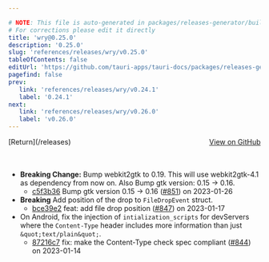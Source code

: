 ```yaml
---

# NOTE: This file is auto-generated in packages/releases-generator/build.ts
# For corrections please edit it directly
title: 'wry@0.25.0'
description: '0.25.0'
slug: 'references/releases/wry/v0.25.0'
tableOfContents: false
editUrl: 'https://github.com/tauri-apps/tauri-docs/packages/releases-generator/build.ts'
pagefind: false
prev:
   link: 'references/releases/wry/v0.24.1'
   label: '0.24.1'
next:
   link: 'references/releases/wry/v0.26.0'
   label: 'v0.26.0'
---
```


			

<ReleaseSidebar slug="references/releases/wry"  packageName="wry" />

<div style="margin-bottom:3rem; display: flex; justify-content: space-between; align-items: center"><span>[Return](/releases)</span><span><a href="https://github.com/tauri-apps/wry/releases/tag/wry-v0.25.0">View on GitHub</a></span></div>

- **Breaking Change:** Bump webkit2gtk to 0.19. This will use webkit2gtk-4.1 as dependency from now on. Also Bump gtk version: 0.15 -&gt; 0.16.
  - [c5f3b36](https://github.com/tauri-apps/wry/commit/c5f3b36b7ac4613971ddf56397932c44a9c74878) Bump gtk version 0.15 -&gt; 0.16 ([#851](https://github.com/tauri-apps/wry/pull/851)) on 2023-01-26
- **Breaking** Add position of the drop to `FileDropEvent` struct.
  - [bce39e2](https://github.com/tauri-apps/wry/commit/bce39e2be195194e547b0021e770e45a3df15fa1) feat: add file drop position ([#847](https://github.com/tauri-apps/wry/pull/847)) on 2023-01-17
- On Android, fix the injection of `intialization_scripts` for devServers where the `Content-Type` header includes more information than just `&quot;text/plain&quot;`.
  - [87216c7](https://github.com/tauri-apps/wry/commit/87216c7f01d5f65641422343dd0aa7f08ea61d0d) fix: make the Content-Type check spec compliant ([#844](https://github.com/tauri-apps/wry/pull/844)) on 2023-01-14

